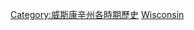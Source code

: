 {{United States topic|prefix=:Category:各年代}}
{{Commons category|Wisconsin by decade|Decades in Wisconsin}}

[[Category:威斯康辛州各時期歷史|Category:威斯康辛州各時期歷史]]
[[Category:各年代美國各州|Wisconsin]]
